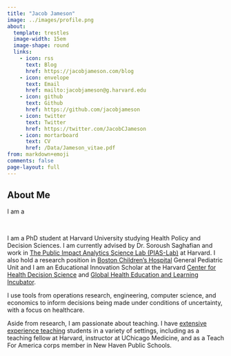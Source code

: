 ```yaml
---
title: "Jacob Jameson"
image: ../images/profile.png
about:
  template: trestles
  image-width: 15em
  image-shape: round
  links:
    - icon: rss
      text: Blog
      href: https://jacobjameson.com/blog
    - icon: envelope
      text: Email
      href: mailto:jacobjameson@g.harvard.edu
    - icon: github
      text: Github
      href: https://github.com/jacobjameson
    - icon: twitter
      text: Twitter
      href: https://twitter.com/JacobCJameson
    - icon: mortarboard
      text: CV
      href: /Data/Jameson_vitae.pdf
from: markdown+emoji
comments: false
page-layout: full
---
```


## About Me

<div id="animated-text">I am a <span id="dynamic-text"></span></div>

<br>

I am a PhD student at Harvard University studying Health Policy and Decision Sciences. I am currently advised by Dr. Soroush Saghafian and work in [The Public Impact Analytics Science Lab (PIAS-Lab)](https://scholar.harvard.edu/saghafian/public-impact-analytics-science-lab-pias-lab-harvard) at Harvard. I also hold a research position in [Boston Children's Hospital](https://www.childrenshospital.org) General Pediatric Unit and I am an Educational Innovation Scholar at the Harvard [Center for Health Decision Science](https://chds.hsph.harvard.edu) and [Global Health Education and Learning Incubator](https://gheli.harvard.edu).

I use tools from operations research, engineering, computer science, and economics to inform decisions being made under conditions of uncertainty, with a focus on healthcare. 

Aside from research, I am passionate about teaching. I have [extensive experience teaching](teaching.qmd) students in a variety of settings, including as a teaching fellow at Harvard, instructor at UChicago Medicine, and as a Teach For America corps member in New Haven Public Schools.




<script>
car text = ["PhD Student", "Health Policy Researcher", "Data Scientist", "Teacher"];onst phrases = ["data scientist", "teacher", "decision scientist"];
let currentPhrase = 0;
let currentLetter = 0;
let isDeleting = false;
const typingSpeed = 200;
const deletingSpeed = 100;
const dynamicText = document.getElementById("dynamic-text");

function type() {
let currentText = phrases[currentPhrase];
let displayedText = isDeleting ? currentText.substring(0, currentLetter--) : currentText.substring(0, currentLetter++);

dynamicText.textContent = displayedText;

if (!isDeleting && displayedText === currentText) {
// Finish typing. Start deleting after a pause
setTimeout(() => (isDeleting = true), 2000);
} else if (isDeleting && displayedText === '') {
// Finish deleting. Move to the next phrase
isDeleting = false;
currentPhrase = (currentPhrase + 1) % phrases.length;
}

let timeout = isDeleting ? deletingSpeed : typingSpeed;
setTimeout(type, timeout);
}

type(); // Initialize typing effect

.animated-text {
font-size: 24px;
font-weight: bold;
}
.dynamic-text {
border-right: 2px solid;
display: inline;
color: darkblue; /* This line sets the text color to dark blue */
}

</script>


